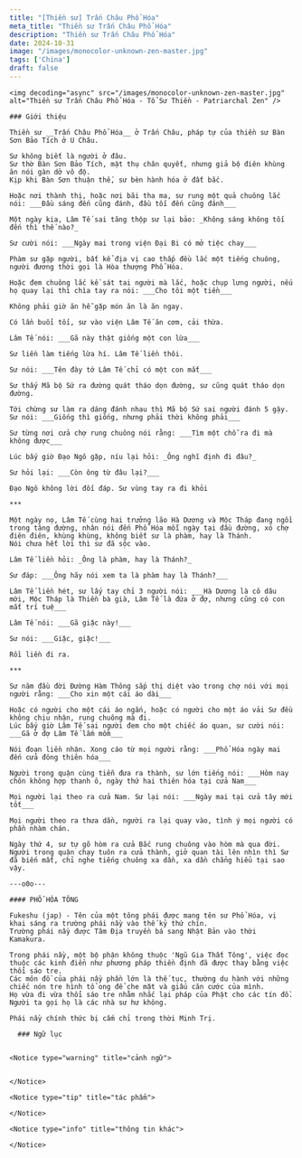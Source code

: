 ```yaml
---
title: "[Thiền sư] Trấn Châu Phổ Hóa"
meta_title: "Thiền sư Trấn Châu Phổ Hóa"
description: "Thiền sư Trấn Châu Phổ Hóa"
date: 2024-10-31
image: "/images/monocolor-unknown-zen-master.jpg"
tags: ['China']
draft: false
---
```


<div className="grid xl:grid-cols-8 lg:grid-cols-8 md:grid-cols-2 sm:grid-cols-2 xs:grid-cols-1 gap-8 bg-body dark:bg-darkmode-body">

  <div className="lg:col-span-3 md:col-span-1">

    <img decoding="async" src="/images/monocolor-unknown-zen-master.jpg" alt="Thiền sư Trấn Châu Phổ Hóa - Tổ Sư Thiền - Patriarchal Zen" />

    ### Giới thiệu

    Thiền sư __Trấn Châu Phổ Hóa__ ở Trấn Châu, pháp tự của thiền sư Bàn Sơn Bảo Tích ở U Châu.

    Sư không biết là người ở đâu.
    Sư thờ Bàn Sơn Bảo Tích, mật thụ chân quyết, nhưng giả bộ điên khùng ăn nói gàn dở vô độ.
    Kịp khi Bàn Sơn thuận thế, sư bèn hành hóa ở đất bắc.

    Hoặc nơi thành thị, hoặc nơi bãi tha ma, sư rung một quả chuông lắc nói: ___Đầu sáng đến cũng đánh, đầu tối đến cũng đánh___

    Một ngày kia, Lâm Tế sai tăng thộp sư lại bảo: _Không sáng không tối đến thì thế nào?_

    Sư cười nói: ___Ngày mai trong viện Đại Bi có mở tiệc chay___

    Phàm sư gặp người, bất kể địa vị cao thấp đều lắc một tiếng chuông, người đương thời gọi là Hòa thượng Phổ Hóa.

    Hoặc đem chuông lắc kề sát tai người mà lắc, hoặc chụp lưng người, nếu họ quay lại thì chìa tay ra nói: ___Cho tôi một tiền___

    Không phải giờ ăn hễ gặp món ăn là ăn ngay.

    Có lần buổi tối, sư vào viện Lâm Tế ăn cơm, cải thừa.

    Lâm Tế nói: ___Gã này thật giống một con lừa___

    Sư liền làm tiếng lừa hí. Lâm Tế liền thôi.

    Sư nói: ___Tên đày tớ Lâm Tế chỉ có một con mắt___

    Sư thấy Mã bộ Sứ ra đường quát tháo dọn đường, sư cũng quát tháo dọn đường.

    Tới chừng sư làm ra dáng đánh nhau thì Mã bộ Sứ sai người đánh 5 gậy.
    Sư nói: ___Giống thì giống, nhưng phải thời không phải___

    Sư từng nơi cửa chợ rung chuông nói rằng: ___Tìm một chỗ ra đi mà không được___

    Lúc bấy giờ Đạo Ngô gặp, níu lại hỏi: _Ông nghĩ định đi đâu?_

    Sư hỏi lại: ___Còn ông từ đâu lại?___

    Đạo Ngô không lời đối đáp. Sư vùng tay ra đi khỏi

    ***

    Một ngày nọ, Lâm Tế cùng hai trưởng lão Hà Dương và Mộc Tháp đang ngồi trong tăng đường, nhân nói đến Phổ Hóa mỗi ngày tại đầu đường, xó chợ điên điên, khùng khùng, không biết sư là phàm, hay là Thánh.
    Nói chưa hết lời thì sư đã sộc vào.

    Lâm Tế liền hỏi: _Ông là phàm, hay là Thánh?_

    Sư đáp: ___Ông hãy nói xem ta là phàm hay là Thánh?___

    Lâm Tế liền hét, sư lấy tay chỉ 3 người nói: ___Hà Dương là cô dâu mới, Mộc Tháp là Thiền bà già, Lâm Tế là đứa ở đợ, nhưng cũng có con mắt trí tuệ___

    Lâm Tế nói: ___Gã giặc này!___

    Sư nói: ___Giặc, giặc!___

    Rồi liền đi ra.

    ***

    Sư năm đầu đời Đường Hàm Thông sắp thị diệt vào trong chợ nói với mọi người rằng: ___Cho xin một cái áo dài___

    Hoặc có người cho một cái áo ngắn, hoặc có người cho một áo vải Sư đều không chịu nhận, rung chuông mà đi.
    Lúc bấy giờ Lâm Tế sai người đem cho một chiếc áo quan, sư cười nói: ___Gã ở đợ Lâm Tế lắm mồm___

    Nói đoạn liền nhận. Xong cáo từ mọi người rằng: ___Phổ Hóa ngày mai đến cửa đông thiên hóa___

    Người trong quận cùng tiễn đưa ra thành, sư lớn tiếng nói: ___Hôm nay chôn không hợp thanh ô, ngày thứ hai thiên hóa tại cửa Nam___

    Mọi người lại theo ra cửa Nam. Sư lại nói: ___Ngày mai tại cửa tây mới tốt___

    Mọi người theo ra thưa dần, người ra lại quay vào, tình ý mọi người có phần nhàm chán.

    Ngày thứ 4, sư tự gõ hòm ra cửa Bắc rung chuông vào hòm mà qua đời.
    Người trong quận chạy tuôn ra cửa thành, giở quan tài lên nhìn thì Sư đã biến mất, chỉ nghe tiếng chuông xa dần, xa dần chẳng hiểu tại sao vậy.

    ---o0o---

    #### PHỔ HÓA TÔNG

    Fukeshu (jap) - Tên của một tông phái được mang tên sư Phổ Hóa, vị khai sáng ra trường phái nầy vào thế kỷ thứ chín.
    Trường phái nầy được Tâm Địa truyền bá sang Nhật Bản vào thời Kamakura.

    Trong phái nầy, một bộ phận không thuộc 'Ngũ Gia Thất Tông', việc đọc thuộc các kinh điển như phương pháp thiền định đã được thay bằng việc thổi sáo tre.
    Các môn đồ của phái nầy phần lớn là thế tục, thường du hành với những chiếc nón tre hình tổ ong để che mặt và giấu căn cước của mình.
    Họ vừa đi vừa thổi sáo tre nhằm nhắc lại pháp của Phật cho các tín đồ.
    Người ta gọi họ là các nhà sư hư không.

    Phái nầy chính thức bị cấm chỉ trong thời Minh Trị.

  </div>

  <div className="lg:col-span-5 md:col-span-1">

      ### Ngữ lục


    <Notice type="warning" title="cảnh ngữ">


    </Notice>

    <Notice type="tip" title="tác phẩm">

    </Notice>

    <Notice type="info" title="thông tin khác">

    </Notice>

  </div>

</div>
